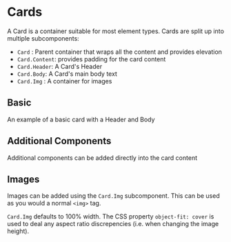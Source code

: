 
<Meta title="Components/Cards" component={Card} />

# Cards

A Card is a container suitable for most element types. Cards are split up into multiple subcomponents:

-   `Card` : Parent container that wraps all the content and provides elevation
-   `Card.Content`: provides padding for the card content
-   `Card.Header`: A Card's Header
-   `Card.Body`: A Card's main body text
-   `Card.Img` : A container for images

## Basic

An example of a basic card with a Header and Body

<Canvas>
    <Story story={stories.Basic} />
</Canvas>

## Additional Components

Additional components can be added directly into the card content

<Canvas>
    <Story story={stories.AdditionalComponent} />
</Canvas>

## Images

Images can be added using the `Card.Img` subcomponent. This can be used as you would a normal `<img>` tag.

`Card.Img` defaults to 100% width. The CSS property `object-fit: cover` is used to deal any aspect ratio discrepencies
(i.e. when changing the image height).

<Canvas>
    <Story story={stories.Img} />
</Canvas>
